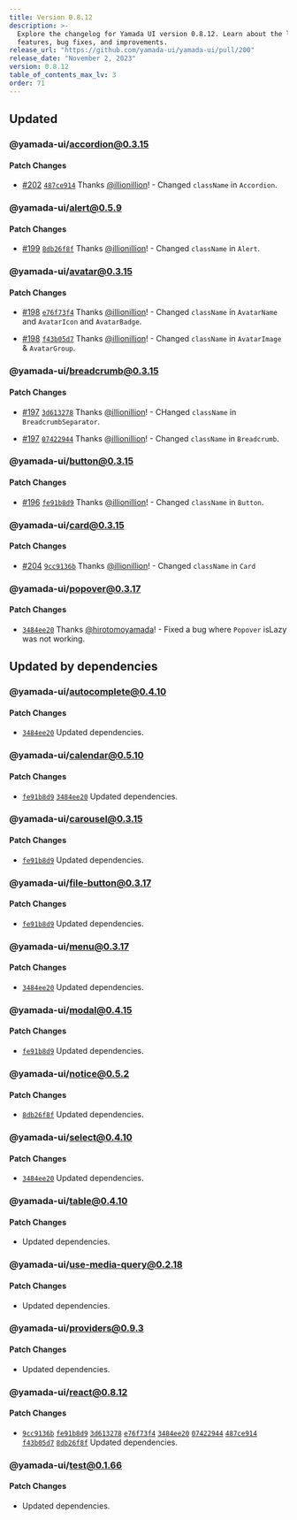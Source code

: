 ```yaml
---
title: Version 0.8.12
description: >-
  Explore the changelog for Yamada UI version 0.8.12. Learn about the latest
  features, bug fixes, and improvements.
release_url: "https://github.com/yamada-ui/yamada-ui/pull/200"
release_date: "November 2, 2023"
version: 0.8.12
table_of_contents_max_lv: 3
order: 71
---
```


## Updated

### @yamada-ui/accordion@0.3.15

#### Patch Changes

- [#202](https://github.com/hirotomoyamada/yamada-ui/pull/202) [`487ce914`](https://github.com/hirotomoyamada/yamada-ui/commit/487ce914a3c4137b3014f65aedc20f91f78f1555) Thanks [@illionillion](https://github.com/illionillion)! - Changed `className` in `Accordion`.

### @yamada-ui/alert@0.5.9

#### Patch Changes

- [#199](https://github.com/hirotomoyamada/yamada-ui/pull/199) [`8db26f8f`](https://github.com/hirotomoyamada/yamada-ui/commit/8db26f8f6782b84fc2334bcfef8939d176278f50) Thanks [@illionillion](https://github.com/illionillion)! - Changed `className` in `Alert`.

### @yamada-ui/avatar@0.3.15

#### Patch Changes

- [#198](https://github.com/hirotomoyamada/yamada-ui/pull/198) [`e76f73f4`](https://github.com/hirotomoyamada/yamada-ui/commit/e76f73f492eacff31ee2282b92f3c68e40a91273) Thanks [@illionillion](https://github.com/illionillion)! - Changed `className` in `AvatarName` and `AvatarIcon` and `AvatarBadge`.

- [#198](https://github.com/hirotomoyamada/yamada-ui/pull/198) [`f43b05d7`](https://github.com/hirotomoyamada/yamada-ui/commit/f43b05d79ba3cf1a3cc7cd2e093e862b4c4c19b6) Thanks [@illionillion](https://github.com/illionillion)! - Changed `className` in `AvatarImage` & `AvatarGroup`.

### @yamada-ui/breadcrumb@0.3.15

#### Patch Changes

- [#197](https://github.com/hirotomoyamada/yamada-ui/pull/197) [`3d613278`](https://github.com/hirotomoyamada/yamada-ui/commit/3d613278c70e1a60854f286a3986ce657e30ff7f) Thanks [@illionillion](https://github.com/illionillion)! - CHanged `className` in `BreadcrumbSeparator`.

- [#197](https://github.com/hirotomoyamada/yamada-ui/pull/197) [`07422944`](https://github.com/hirotomoyamada/yamada-ui/commit/07422944a20321a9df2cc76835780161b03744fe) Thanks [@illionillion](https://github.com/illionillion)! - Changed `className` in `Breadcrumb`.

### @yamada-ui/button@0.3.15

#### Patch Changes

- [#196](https://github.com/hirotomoyamada/yamada-ui/pull/196) [`fe91b8d9`](https://github.com/hirotomoyamada/yamada-ui/commit/fe91b8d97a9f4fc1b0a3c7e97e5053c94cb2089d) Thanks [@illionillion](https://github.com/illionillion)! - Changed `className` in `Button`.

### @yamada-ui/card@0.3.15

#### Patch Changes

- [#204](https://github.com/hirotomoyamada/yamada-ui/pull/204) [`9cc9136b`](https://github.com/hirotomoyamada/yamada-ui/commit/9cc9136ba69d8f3a0dd110f71f82e6cacc1b8c86) Thanks [@illionillion](https://github.com/illionillion)! - Changed `className` in `Card`

### @yamada-ui/popover@0.3.17

#### Patch Changes

- [`3484ee20`](https://github.com/hirotomoyamada/yamada-ui/commit/3484ee20ca18c3e7c291d686b0e308f54b95154e) Thanks [@hirotomoyamada](https://github.com/hirotomoyamada)! - Fixed a bug where `Popover` isLazy was not working.

## Updated by dependencies

### @yamada-ui/autocomplete@0.4.10

#### Patch Changes

- [`3484ee20`](https://github.com/hirotomoyamada/yamada-ui/commit/3484ee20ca18c3e7c291d686b0e308f54b95154e) Updated dependencies.

### @yamada-ui/calendar@0.5.10

#### Patch Changes

- [`fe91b8d9`](https://github.com/hirotomoyamada/yamada-ui/commit/fe91b8d97a9f4fc1b0a3c7e97e5053c94cb2089d) [`3484ee20`](https://github.com/hirotomoyamada/yamada-ui/commit/3484ee20ca18c3e7c291d686b0e308f54b95154e) Updated dependencies.

### @yamada-ui/carousel@0.3.15

#### Patch Changes

- [`fe91b8d9`](https://github.com/hirotomoyamada/yamada-ui/commit/fe91b8d97a9f4fc1b0a3c7e97e5053c94cb2089d) Updated dependencies.

### @yamada-ui/file-button@0.3.17

#### Patch Changes

- [`fe91b8d9`](https://github.com/hirotomoyamada/yamada-ui/commit/fe91b8d97a9f4fc1b0a3c7e97e5053c94cb2089d) Updated dependencies.

### @yamada-ui/menu@0.3.17

#### Patch Changes

- [`3484ee20`](https://github.com/hirotomoyamada/yamada-ui/commit/3484ee20ca18c3e7c291d686b0e308f54b95154e) Updated dependencies.

### @yamada-ui/modal@0.4.15

#### Patch Changes

- [`fe91b8d9`](https://github.com/hirotomoyamada/yamada-ui/commit/fe91b8d97a9f4fc1b0a3c7e97e5053c94cb2089d) Updated dependencies.

### @yamada-ui/notice@0.5.2

#### Patch Changes

- [`8db26f8f`](https://github.com/hirotomoyamada/yamada-ui/commit/8db26f8f6782b84fc2334bcfef8939d176278f50) Updated dependencies.

### @yamada-ui/select@0.4.10

#### Patch Changes

- [`3484ee20`](https://github.com/hirotomoyamada/yamada-ui/commit/3484ee20ca18c3e7c291d686b0e308f54b95154e) Updated dependencies.

### @yamada-ui/table@0.4.10

#### Patch Changes

- Updated dependencies.

### @yamada-ui/use-media-query@0.2.18

#### Patch Changes

- Updated dependencies.

### @yamada-ui/providers@0.9.3

#### Patch Changes

- Updated dependencies.

### @yamada-ui/react@0.8.12

#### Patch Changes

- [`9cc9136b`](https://github.com/hirotomoyamada/yamada-ui/commit/9cc9136ba69d8f3a0dd110f71f82e6cacc1b8c86) [`fe91b8d9`](https://github.com/hirotomoyamada/yamada-ui/commit/fe91b8d97a9f4fc1b0a3c7e97e5053c94cb2089d) [`3d613278`](https://github.com/hirotomoyamada/yamada-ui/commit/3d613278c70e1a60854f286a3986ce657e30ff7f) [`e76f73f4`](https://github.com/hirotomoyamada/yamada-ui/commit/e76f73f492eacff31ee2282b92f3c68e40a91273) [`3484ee20`](https://github.com/hirotomoyamada/yamada-ui/commit/3484ee20ca18c3e7c291d686b0e308f54b95154e) [`07422944`](https://github.com/hirotomoyamada/yamada-ui/commit/07422944a20321a9df2cc76835780161b03744fe) [`487ce914`](https://github.com/hirotomoyamada/yamada-ui/commit/487ce914a3c4137b3014f65aedc20f91f78f1555) [`f43b05d7`](https://github.com/hirotomoyamada/yamada-ui/commit/f43b05d79ba3cf1a3cc7cd2e093e862b4c4c19b6) [`8db26f8f`](https://github.com/hirotomoyamada/yamada-ui/commit/8db26f8f6782b84fc2334bcfef8939d176278f50) Updated dependencies.

### @yamada-ui/test@0.1.66

#### Patch Changes

- Updated dependencies.
